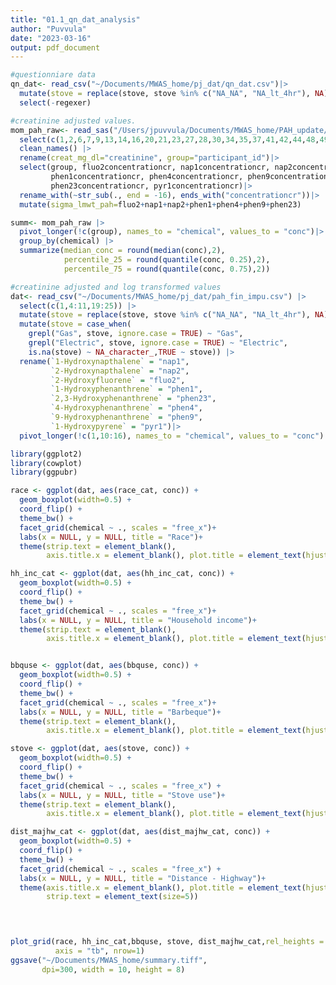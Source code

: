 ```yaml
---
title: "01.1_qn_dat_analysis"
author: "Puvvula"
date: "2023-03-16"
output: pdf_document
---
```


```r
#questionniare data
qn_dat<- read_csv("~/Documents/MWAS_home/pj_dat/qn_dat.csv")|>
  mutate(stove = replace(stove, stove %in% c("NA_NA", "NA_lt_4hr"), NA))|>
  select(-regexer)

#creatinine adjusted values.
mom_pah_raw<- read_sas("/Users/jpuvvula/Documents/MWAS_home/PAH_update/pahmetabolitewide3.sas7bdat") |>
  select(c(1,2,6,7,9,13,14,16,20,21,23,27,28,30,34,35,37,41,42,44,48,49,51,55,56,58))|>
  clean_names() |>
  rename(creat_mg_dl="creatinine", group="participant_id")|>
  select(group, fluo2concentrationcr, nap1concentrationcr, nap2concentrationcr,
         phen1concentrationcr, phen4concentrationcr, phen9concentrationcr, 
         phen23concentrationcr, pyr1concentrationcr)|>
  rename_with(~str_sub(., end = -16), ends_with("concentrationcr"))|>
  mutate(sigma_lmwt_pah=fluo2+nap1+nap2+phen1+phen4+phen9+phen23)

summ<- mom_pah_raw |>
  pivot_longer(!c(group), names_to = "chemical", values_to = "conc")|>
  group_by(chemical) |>
  summarize(median_conc = round(median(conc),2),
            percentile_25 = round(quantile(conc, 0.25),2),
            percentile_75 = round(quantile(conc, 0.75),2))
```

```r
#creatinine adjusted and log transformed values
dat<- read_csv("~/Documents/MWAS_home/pj_dat/pah_fin_impu.csv") |>
  select(c(1,4:11,19:25)) |>
  mutate(stove = replace(stove, stove %in% c("NA_NA", "NA_lt_4hr"), NA))|>
  mutate(stove = case_when(
    grepl("Gas", stove, ignore.case = TRUE) ~ "Gas",
    grepl("Electric", stove, ignore.case = TRUE) ~ "Electric",
    is.na(stove) ~ NA_character_,TRUE ~ stove)) |>
  rename(`1-Hydroxynapthalene` = "nap1",
         `2-Hydroxynapthalene` = "nap2",
         `2-Hydroxyfluorene` = "fluo2",
         `1-Hydroxyphenanthrene` = "phen1",
         `2,3-Hydroxyphenanthrene` = "phen23",
         `4-Hydroxyphenanthrene` = "phen4",
         `9-Hydroxyphenanthrene` = "phen9",
         `1-Hydroxypyrene` = "pyr1")|>
  pivot_longer(!c(1,10:16), names_to = "chemical", values_to = "conc")

```

```r
library(ggplot2)
library(cowplot)
library(ggpubr)

race <- ggplot(dat, aes(race_cat, conc)) +
  geom_boxplot(width=0.5) +
  coord_flip() +
  theme_bw() +
  facet_grid(chemical ~ ., scales = "free_x")+
  labs(x = NULL, y = NULL, title = "Race")+
  theme(strip.text = element_blank(),
        axis.title.x = element_blank(), plot.title = element_text(hjust = 0.4))

hh_inc_cat <- ggplot(dat, aes(hh_inc_cat, conc)) +
  geom_boxplot(width=0.5) +
  coord_flip() +
  theme_bw() +
  facet_grid(chemical ~ ., scales = "free_x")+
  labs(x = NULL, y = NULL, title = "Household income")+
  theme(strip.text = element_blank(),
        axis.title.x = element_blank(), plot.title = element_text(hjust = 0.4))


bbquse <- ggplot(dat, aes(bbquse, conc)) +
  geom_boxplot(width=0.5) +
  coord_flip() +
  theme_bw() +
  facet_grid(chemical ~ ., scales = "free_x")+
  labs(x = NULL, y = NULL, title = "Barbeque")+
  theme(strip.text = element_blank(),
        axis.title.x = element_blank(), plot.title = element_text(hjust = 0.4))

stove <- ggplot(dat, aes(stove, conc)) +
  geom_boxplot(width=0.5) +
  coord_flip() +
  theme_bw() +
  facet_grid(chemical ~ ., scales = "free_x") +
  labs(x = NULL, y = NULL, title = "Stove use")+
  theme(strip.text = element_blank(),
        axis.title.x = element_blank(), plot.title = element_text(hjust = 0.4))

dist_majhw_cat <- ggplot(dat, aes(dist_majhw_cat, conc)) +
  geom_boxplot(width=0.5) +
  coord_flip() +
  theme_bw() +
  facet_grid(chemical ~ ., scales = "free_x") +
  labs(x = NULL, y = NULL, title = "Distance - Highway")+
  theme(axis.title.x = element_blank(), plot.title = element_text(hjust = 0.4),
        strip.text = element_text(size=5))
  



plot_grid(race, hh_inc_cat,bbquse, stove, dist_majhw_cat,rel_heights = c(1,1, 1, 1, 1),
          axis = "tb", nrow=1)
ggsave("~/Documents/MWAS_home/summary.tiff",
       dpi=300, width = 10, height = 8)

```

